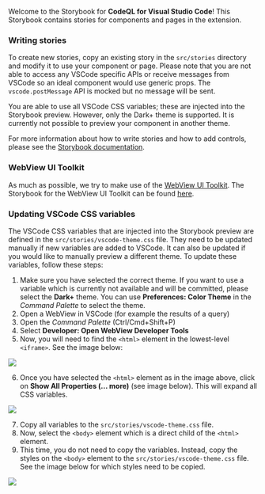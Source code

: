 


<Meta title="Overview" />

Welcome to the Storybook for **CodeQL for Visual Studio Code**! This Storybook contains stories for components and pages in the extension.

### Writing stories

To create new stories, copy an existing story in the `src/stories` directory and modify it to use your component or page. Please note that
you are not able to access any VSCode specific APIs or receive messages from VSCode so an ideal component would use generic props. The
`vscode.postMessage` API is mocked but no message will be sent.

You are able to use all VSCode CSS variables; these are injected into the Storybook preview. However, only the Dark+ theme is supported. It
is currently not possible to preview your component in another theme.

For more information about how to write stories and how to add controls, please see the
[Storybook documentation](https://storybook.js.org/docs/react/writing-stories/introduction).

### WebView UI Toolkit

As much as possible, we try to make use of the [WebView UI Toolkit](https://github.com/microsoft/vscode-webview-ui-toolkit). The Storybook
for the WebView UI Toolkit can be found [here](https://microsoft.github.io/vscode-webview-ui-toolkit/).

### Updating VSCode CSS variables

The VSCode CSS variables that are injected into the Storybook preview are defined in the `src/stories/vscode-theme.css` file. They need to be
updated manually if new variables are added to VSCode. It can also be updated if you would like to manually preview a different theme. To update
these variables, follow these steps:

1. Make sure you have selected the correct theme. If you want to use a variable which is currently not available and will be committed, please
select the **Dark+** theme. You can use **Preferences: Color Theme** in the *Command Palette* to select the theme.
2. Open a WebView in VSCode (for example the results of a query)
3. Open the *Command Palette* (Ctrl/Cmd+Shift+P)
4. Select **Developer: Open WebView Developer Tools**
5. Now, you will need to find the `<html>` element in the lowest-level `<iframe>`. See the image below:

<img src={iframeImage} />

6. Once you have selected the `<html>` element as in the image above, click on **Show All Properties (... more)** (see image below). This will
expand all CSS variables.

<img src={stylesImage} />

7. Copy all variables to the `src/stories/vscode-theme.css` file.
8. Now, select the `<body>` element which is a direct child of the `<html>` element.
9. This time, you do not need to copy the variables. Instead, copy the styles on the `<body>` element to the `src/stories/vscode-theme.css` file.
See the image below for which styles need to be copied.

<img src={bodyImage} />
